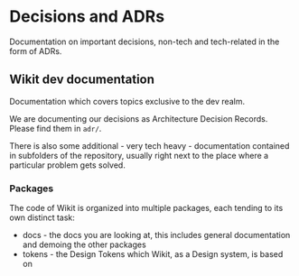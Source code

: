 
<Meta title="Documentation|dev/Overview" />

# Decisions and ADRs

Documentation on important decisions, non-tech and tech-related in the form of ADRs.

## Wikit dev documentation

Documentation which covers topics exclusive to the dev realm.

We are documenting our decisions as Architecture Decision Records. Please find them in `adr/`.

There is also some additional - very tech heavy - documentation contained in subfolders of the repository, usually right next to the place where a particular problem gets solved.

### Packages

The code of Wikit is organized into multiple packages, each tending to its own distinct task:

* docs - the docs you are looking at, this includes general documentation and demoing the other packages
* tokens - the Design Tokens which Wikit, as a Design system, is based on
